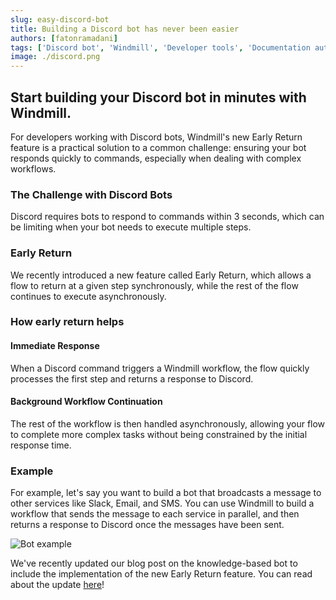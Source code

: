 ```yaml
---
slug: easy-discord-bot
title: Building a Discord bot has never been easier
authors: [fatonramadani]
tags: ['Discord bot', 'Windmill', 'Developer tools', 'Documentation automation']
image: ./discord.png
---
```



## Start building your Discord bot in minutes with Windmill.

For developers working with Discord bots, Windmill's new Early Return feature is a practical solution to a common challenge: ensuring your bot responds quickly to commands, especially when dealing with complex workflows.

### The Challenge with Discord Bots

Discord requires bots to respond to commands within 3 seconds, which can be limiting when your bot needs to execute multiple steps.

### Early Return

We recently introduced a new feature called Early Return, which allows a flow to return at a given step synchronously, while the rest of the flow continues to execute asynchronously.

<DocCard
	title="Early Return"
	description="Learn how to use Early Return to build a Discord bot."
	href="/docs/flows/early_return"
/>

### How early return helps

#### Immediate Response

When a Discord command triggers a Windmill workflow, the flow quickly processes the first step and returns a response to Discord.

#### Background Workflow Continuation

The rest of the workflow is then handled asynchronously, allowing your flow to complete more complex tasks without being constrained by the initial response time.

### Example

For example, let's say you want to build a bot that broadcasts a message to other services like Slack, Email, and SMS. You can use Windmill to build a workflow that sends the message to each service in parallel, and then returns a response to Discord once the messages have been sent.

![Bot example](./bot-example.png)

We've recently updated our blog post on the knowledge-based bot to include the implementation of the new Early Return feature. You can read about the update [here](/blog/knowledge-base-discord-bot)!
